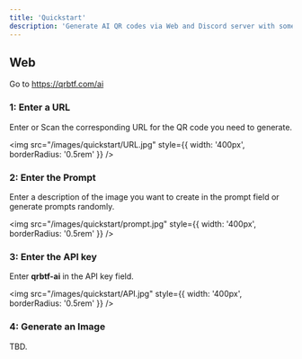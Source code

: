 ```yaml
---
title: 'Quickstart'
description: 'Generate AI QR codes via Web and Discord server with some simple steps'
---
```


## Web

Go to https://qrbtf.com/ai


### 1: Enter a URL

Enter or Scan the corresponding URL for the QR code you need to generate.

<img src="/images/quickstart/URL.jpg" style={{ width: '400px', borderRadius: '0.5rem' }} />

### 2: Enter the Prompt

Enter a description of the image you want to create in the prompt field or generate prompts randomly.

<img src="/images/quickstart/prompt.jpg" style={{ width: '400px', borderRadius: '0.5rem' }} />

### 3: Enter the API key

Enter **qrbtf-ai** in the API key field. 

<img src="/images/quickstart/API.jpg" style={{ width: '400px', borderRadius: '0.5rem' }} />

### 4: Generate an Image



TBD.
